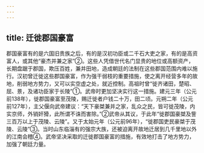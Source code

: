 ```yaml
---
---
---
```

title: 迁徙郡国豪富
---



郡国豪富有的是六国旧贵族之后，有的是汉初功臣或二千石大吏之家，有的是高资富人，或其他“豪杰并兼之家”②。这些人凭借世代名门显贵的地位或高额资产，长期盘踞于郡国，欺压百姓，兼并田地，造成朝廷的法制在这些郡国范围内难以施行。汉初曾迁徙这些郡国豪富，作为强干弱枝的重要措施，使之离开经营多年的故地，削弱地方势力，又可以实空虚之处，就近控制。高祖时曾“徙齐诸田，楚昭、屈、景，及诸功臣家于长陵”①。武帝时更加坚决实行这一措施。建元三年（公元前138年），徙郡国豪富至茂陵，赐迁徙者户钱二十万，田二顷。元朔二年（公元前127年），主父偃向武帝建议：“天下豪桀兼并之家，乱众之民，皆可徙茂陵，内实京师，外销奸猾，此所谓不诛而害除。”②武帝从其议，于此年“徙郡国豪桀及訾三百万以上于茂陵、云陵”。又于太始元年（公元前96年），“徙郡国吏民豪桀于茂陵、云陵”③。当时山东临淄有的强宗大族，还被迫离开故地迁居到几千里地以外的江南会稽④。武帝坚决采取的迁徙郡国豪富的措施，有效地打击了地方势力，加强了朝廷力量。